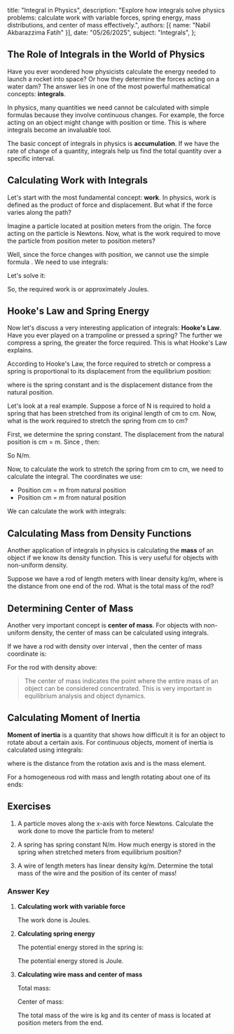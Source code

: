    title: "Integral in Physics",
   description: "Explore how integrals solve physics problems: calculate work with variable forces, spring energy, mass distributions, and center of mass effectively.",
   authors: [{ name: "Nabil Akbarazzima Fatih" }],
   date: "05/26/2025",
   subject: "Integrals",
};

## The Role of Integrals in the World of Physics

Have you ever wondered how physicists calculate the energy needed to launch a rocket into space? Or how they determine the forces acting on a water dam? The answer lies in one of the most powerful mathematical concepts: **integrals**.

In physics, many quantities we need cannot be calculated with simple formulas because they involve continuous changes. For example, the force acting on an object might change with position or time. This is where integrals become an invaluable tool.

The basic concept of integrals in physics is **accumulation**. If we have the rate of change of a quantity, integrals help us find the total quantity over a specific interval.

## Calculating Work with Integrals

Let's start with the most fundamental concept: **work**. In physics, work is defined as the product of force and displacement. But what if the force varies along the path?

Imagine a particle located at position <InlineMath math="x" /> meters from the origin. The force acting on the particle is <InlineMath math="F(x) = x^2 + 2x" /> Newtons. Now, what is the work required to move the particle from position <InlineMath math="x = 1" /> meter to position <InlineMath math="x = 3" /> meters?

Well, since the force changes with position, we cannot use the simple formula <InlineMath math="W = F \times s" />. We need to use integrals:

<BlockMath math="W = \int_{1}^{3} F(x) \, dx = \int_{1}^{3} (x^2 + 2x) \, dx" />

Let's solve it:

<div className="flex flex-col gap-4">
<BlockMath math="W = \left[\frac{x^3}{3} + x^2\right]_{1}^{3}" />
<BlockMath math="W = \left(\frac{27}{3} + 9\right) - \left(\frac{1}{3} + 1\right)" />
<BlockMath math="W = (9 + 9) - \left(\frac{1}{3} + \frac{3}{3}\right) = 18 - \frac{4}{3}" />
<BlockMath math="W = \frac{54}{3} - \frac{4}{3} = \frac{50}{3} \text{ Joule}" />
</div>

So, the required work is <InlineMath math="\frac{50}{3}" /> or approximately <InlineMath math="16.67" /> Joules.

## Hooke's Law and Spring Energy

Now let's discuss a very interesting application of integrals: **Hooke's Law**. Have you ever played on a trampoline or pressed a spring? The further we compress a spring, the greater the force required. This is what Hooke's Law explains.

According to Hooke's Law, the force required to stretch or compress a spring is proportional to its displacement from the equilibrium position:

<BlockMath math="F(x) = kx" />

where <InlineMath math="k" /> is the spring constant and <InlineMath math="x" /> is the displacement distance from the natural position.

Let's look at a real example. Suppose a force of <InlineMath math="40" /> N is required to hold a spring that has been stretched from its original length of <InlineMath math="10" /> cm to <InlineMath math="15" /> cm. Now, what is the work required to stretch the spring from <InlineMath math="15" /> cm to <InlineMath math="18" /> cm?

First, we determine the spring constant. The displacement from the natural position is <InlineMath math="15 - 10 = 5" /> cm = <InlineMath math="0.05" /> m. Since <InlineMath math="F = kx" />, then:

<BlockMath math="40 = k \times 0.05" />

So <InlineMath math="k = \frac{40}{0.05} = 800" /> N/m.

Now, to calculate the work to stretch the spring from <InlineMath math="15" /> cm to <InlineMath math="18" /> cm, we need to calculate the integral. The coordinates we use:
- Position <InlineMath math="15" /> cm = <InlineMath math="0.05" /> m from natural position
- Position <InlineMath math="18" /> cm = <InlineMath math="0.08" /> m from natural position

We can calculate the work with integrals:

<div className="flex flex-col gap-4">
<BlockMath math="W = \int_{0.05}^{0.08} 800x \, dx" />
<BlockMath math="W = 800 \left[\frac{x^2}{2}\right]_{0.05}^{0.08}" />
<BlockMath math="W = 400[(0.08)^2 - (0.05)^2]" />
<BlockMath math="W = 400[0.0064 - 0.0025] = 400 \times 0.0039 = 1.56 \text{ Joule}" />
</div>

## Calculating Mass from Density Functions

Another application of integrals in physics is calculating the **mass** of an object if we know its density function. This is very useful for objects with non-uniform density.

Suppose we have a rod of length <InlineMath math="2" /> meters with linear density <InlineMath math="\rho(x) = 3x + 2" /> kg/m, where <InlineMath math="x" /> is the distance from one end of the rod. What is the total mass of the rod?

<div className="flex flex-col gap-4">
<BlockMath math="m = \int_{0}^{2} \rho(x) \, dx = \int_{0}^{2} (3x + 2) \, dx" />
<BlockMath math="m = \left[\frac{3x^2}{2} + 2x\right]_{0}^{2}" />
<BlockMath math="m = \frac{3(4)}{2} + 2(2) = 6 + 4 = 10 \text{ kg}" />
</div>

## Determining Center of Mass

Another very important concept is **center of mass**. For objects with non-uniform density, the center of mass can be calculated using integrals.

If we have a rod with density <InlineMath math="\rho(x)" /> over interval <InlineMath math="[a, b]" />, then the center of mass coordinate is:

<BlockMath math="\bar{x} = \frac{\int_{a}^{b} x \rho(x) \, dx}{\int_{a}^{b} \rho(x) \, dx}" />

For the rod with density <InlineMath math="\rho(x) = 3x + 2" /> above:

<div className="flex flex-col gap-4">
<BlockMath math="\bar{x} = \frac{\int_{0}^{2} x(3x + 2) \, dx}{10}" />
<BlockMath math="\bar{x} = \frac{\int_{0}^{2} (3x^2 + 2x) \, dx}{10}" />
<BlockMath math="\bar{x} = \frac{[x^3 + x^2]_{0}^{2}}{10} = \frac{8 + 4}{10} = 1.2 \text{ meter}" />
</div>

> The center of mass indicates the point where the entire mass of an object can be considered concentrated. This is very important in equilibrium analysis and object dynamics.

## Calculating Moment of Inertia

**Moment of inertia** is a quantity that shows how difficult it is for an object to rotate about a certain axis. For continuous objects, moment of inertia is calculated using integrals:

<BlockMath math="I = \int r^2 \, dm" />

where <InlineMath math="r" /> is the distance from the rotation axis and <InlineMath math="dm" /> is the mass element.

For a homogeneous rod with mass <InlineMath math="M" /> and length <InlineMath math="L" /> rotating about one of its ends:

<BlockMath math="I = \int_{0}^{L} x^2 \frac{M}{L} \, dx = \frac{M}{L} \int_{0}^{L} x^2 \, dx = \frac{M}{L} \left[\frac{x^3}{3}\right]_{0}^{L} = \frac{ML^2}{3}" />

## Exercises

1. A particle moves along the x-axis with force <InlineMath math="F(x) = 4x - x^2" /> Newtons. Calculate the work done to move the particle from <InlineMath math="x = 0" /> to <InlineMath math="x = 3" /> meters!

2. A spring has spring constant <InlineMath math="k = 200" /> N/m. How much energy is stored in the spring when stretched <InlineMath math="0.1" /> meters from equilibrium position?

3. A wire of length <InlineMath math="4" /> meters has linear density <InlineMath math="\rho(x) = 2 + x" /> kg/m. Determine the total mass of the wire and the position of its center of mass!

### Answer Key

1. **Calculating work with variable force**
   
   <div className="flex flex-col gap-4">
   <BlockMath math="W = \int_{0}^{3} (4x - x^2) \, dx" />
   <BlockMath math="W = \left[2x^2 - \frac{x^3}{3}\right]_{0}^{3}" />
   <BlockMath math="W = \left(2(3)^2 - \frac{(3)^3}{3}\right) - \left(2(0)^2 - \frac{(0)^3}{3}\right)" />
   <BlockMath math="W = \left(18 - 9\right) - 0 = 9 \text{ Joule}" />
   </div>

   The work done is <InlineMath math="9" /> Joules.

2. **Calculating spring energy**

   The potential energy stored in the spring is:
   
   <div className="flex flex-col gap-4">
   <BlockMath math="E = \int_{0}^{0.1} kx \, dx = \int_{0}^{0.1} 200x \, dx" />
   <BlockMath math="E = 200 \left[\frac{x^2}{2}\right]_{0}^{0.1}" />
   <BlockMath math="E = 200 \times \frac{(0.1)^2 - 0^2}{2} = 200 \times \frac{0.01}{2} = 100 \times 0.01 = 1 \text{ Joule}" />
   </div>

   The potential energy stored is <InlineMath math="1" /> Joule.

3. **Calculating wire mass and center of mass**

   Total mass:
   
   <BlockMath math="m = \int_{0}^{4} (2 + x) \, dx = \left[2x + \frac{x^2}{2}\right]_{0}^{4} = 8 + 8 = 16 \text{ kg}" />
   
   Center of mass:
   
   <div className="flex flex-col gap-4">
   <BlockMath math="\bar{x} = \frac{\int_{0}^{4} x(2 + x) \, dx}{16}" />
   <BlockMath math="\bar{x} = \frac{\int_{0}^{4} (2x + x^2) \, dx}{16}" />
   <BlockMath math="\bar{x} = \frac{[x^2 + \frac{x^3}{3}]_{0}^{4}}{16} = \frac{16 + \frac{64}{3}}{16}" />
   <BlockMath math="\bar{x} = \frac{\frac{48 + 64}{3}}{16} = \frac{\frac{112}{3}}{16} = \frac{112}{48} = \frac{7}{3} \text{ meter}" />
   </div>

   The total mass of the wire is <InlineMath math="16" /> kg and its center of mass is located at position <InlineMath math="\frac{7}{3}" /> meters from the end.